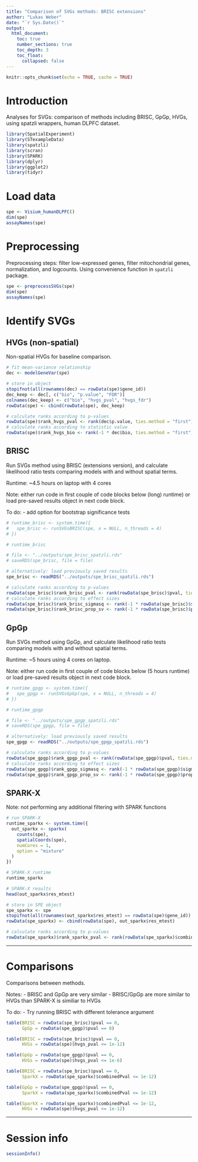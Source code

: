 ```yaml
---
title: "Comparison of SVGs methods: BRISC extensions"
author: "Lukas Weber"
date: "`r Sys.Date()`"
output:
  html_document:
    toc: true
    number_sections: true
    toc_depth: 3
    toc_float:
      collapsed: false
---
```


```r
knitr::opts_chunk$set(echo = TRUE, cache = TRUE)
```


# Introduction

Analyses for SVGs: comparison of methods including BRISC, GpGp, HVGs, using spatzli wrappers, human DLPFC dataset.

```r
library(SpatialExperiment)
library(STexampleData)
library(spatzli)
library(scran)
library(SPARK)
library(dplyr)
library(ggplot2)
library(tidyr)
```


# Load data

```r
spe <- Visium_humanDLPFC()
dim(spe)
assayNames(spe)
```


# Preprocessing

Preprocessing steps: filter low-expressed genes, filter mitochondrial genes, normalization, and logcounts. Using convenience function in `spatzli` package.

```r
spe <- preprocessSVGs(spe)
dim(spe)
assayNames(spe)
```


# Identify SVGs

## HVGs (non-spatial)

Non-spatial HVGs for baseline comparison.

```r
# fit mean-variance relationship
dec <- modelGeneVar(spe)

# store in object
stopifnot(all(rownames(dec) == rowData(spe)$gene_id))
dec_keep <- dec[, c("bio", "p.value", "FDR")]
colnames(dec_keep) <- c("bio", "hvgs_pval", "hvgs_fdr")
rowData(spe) <- cbind(rowData(spe), dec_keep)
```

```r
# calculate ranks according to p-values
rowData(spe)$rank_hvgs_pval <- rank(dec$p.value, ties.method = "first")
# calculate ranks according to statistic value
rowData(spe)$rank_hvgs_bio <- rank(-1 * dec$bio, ties.method = "first")
```


## BRISC

Run SVGs method using BRISC (extensions version), and calculate likelihood ratio tests comparing models with and without spatial terms.

Runtime: ~4.5 hours on laptop with 4 cores

Note: either run code in first couple of code blocks below (long) runtime) or load pre-saved results object in next code block.

To do:
- add option for bootstrap significance tests

```r
# runtime_brisc <- system.time({
#   spe_brisc <- runSVGsBRISC(spe, x = NULL, n_threads = 4)
# })
```

```r
# runtime_brisc
```

```r
# file <- "../outputs/spe_brisc_spatzli.rds"
# saveRDS(spe_brisc, file = file)
```

```r
# alternatively: load previously saved results
spe_brisc <- readRDS("../outputs/spe_brisc_spatzli.rds")
```

```r
# calculate ranks according to p-values
rowData(spe_brisc)$rank_brisc_pval <- rank(rowData(spe_brisc)$pval, ties.method = "first")
# calculate ranks according to effect sizes
rowData(spe_brisc)$rank_brisc_sigmasq <- rank(-1 * rowData(spe_brisc)$sigma.sq, ties.method = "first")
rowData(spe_brisc)$rank_brisc_prop_sv <- rank(-1 * rowData(spe_brisc)$prop_sv, ties.method = "first")
```


## GpGp

Run SVGs method using GpGp, and calculate likelihood ratio tests comparing models with and without spatial terms.

Runtime: ~5 hours using 4 cores on laptop.

Note: either run code in first couple of code blocks below (5 hours runtime) or load pre-saved results object in next code block.

```r
# runtime_gpgp <- system.time({
#   spe_gpgp <- runSVGsGpGp(spe, x = NULL, n_threads = 4)
# })
```

```r
# runtime_gpgp
```

```r
# file <- "../outputs/spe_gpgp_spatzli.rds"
# saveRDS(spe_gpgp, file = file)
```

```r
# alternatively: load previously saved results
spe_gpgp <- readRDS("../outputs/spe_gpgp_spatzli.rds")
```

```r
# calculate ranks according to p-values
rowData(spe_gpgp)$rank_gpgp_pval <- rank(rowData(spe_gpgp)$pval, ties.method = "first")
# calculate ranks according to effect sizes
rowData(spe_gpgp)$rank_gpgp_sigmasq <- rank(-1 * rowData(spe_gpgp)$sigmasq, ties.method = "first")
rowData(spe_gpgp)$rank_gpgp_prop_sv <- rank(-1 * rowData(spe_gpgp)$prop_sv, ties.method = "first")
```


## SPARK-X

Note: not performing any additional filtering with SPARK functions

```r
# run SPARK-X
runtime_sparkx <- system.time({
  out_sparkx <- sparkx(
    counts(spe), 
    spatialCoords(spe), 
    numCores = 1, 
    option = "mixture"
  )
})

# SPARK-X runtime
runtime_sparkx

# SPARK-X results
head(out_sparkx$res_mtest)
```

```r
# store in SPE object
spe_sparkx <- spe
stopifnot(all(rownames(out_sparkx$res_mtest) == rowData(spe)$gene_id))
rowData(spe_sparkx) <- cbind(rowData(spe), out_sparkx$res_mtest)
```

```r
# calculate ranks according to p-values
rowData(spe_sparkx)$rank_sparkx_pval <- rank(rowData(spe_sparkx)$combinedPval, ties.method = "first")
```


---

# Comparisons

Comparisons between methods.

Notes:
- BRISC and GpGp are very similar
- BRISC/GpGp are more similar to HVGs than SPARK-X is similiar to HVGs

To do:
- Try running BRISC with different tolerance argument

```r
table(BRISC = rowData(spe_brisc)$pval == 0, 
      GpGp = rowData(spe_gpgp)$pval == 0)

table(BRISC = rowData(spe_brisc)$pval == 0, 
      HVGs = rowData(spe)$hvgs_pval <= 1e-12)

table(GpGp = rowData(spe_gpgp)$pval == 0, 
      HVGs = rowData(spe)$hvgs_pval <= 1e-6)

table(BRISC = rowData(spe_brisc)$pval == 0, 
      SparkX = rowData(spe_sparkx)$combinedPval <= 1e-12)

table(GpGp = rowData(spe_gpgp)$pval == 0, 
      SparkX = rowData(spe_sparkx)$combinedPval <= 1e-12)

table(SparkX = rowData(spe_sparkx)$combinedPval <= 1e-12, 
      HVGs = rowData(spe)$hvgs_pval <= 1e-12)
```


---

# Session info

```r
sessionInfo()
```


